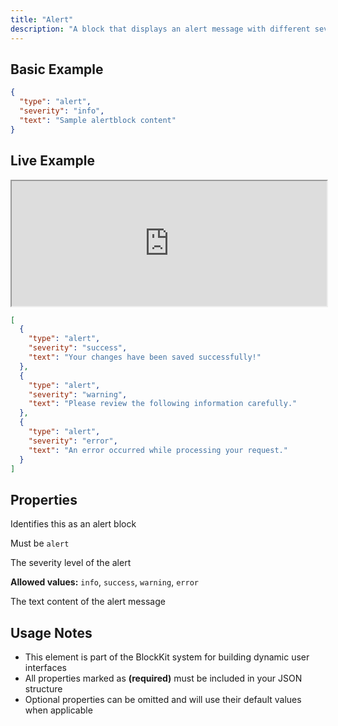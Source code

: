 ```yaml
---
title: "Alert"
description: "A block that displays an alert message with different severity levels"
---
```


## Basic Example

```json
{
  "type": "alert",
  "severity": "info",
  "text": "Sample alertblock content"
}
```

## Live Example

<iframe 
  src="http://localhost:4000/elements/blockkit/renderer?data=eyJhbGciOiJub25lIiwidHlwIjoiSldUIn0.eyJibG9ja3NKc29uIjoiW3tcInR5cGVcIjpcImFsZXJ0XCIsXCJzZXZlcml0eVwiOlwic3VjY2Vzc1wiLFwidGV4dFwiOlwiWW91ciBjaGFuZ2VzIGhhdmUgYmVlbiBzYXZlZCBzdWNjZXNzZnVsbHkhXCJ9LHtcInR5cGVcIjpcImFsZXJ0XCIsXCJzZXZlcml0eVwiOlwid2FybmluZ1wiLFwidGV4dFwiOlwiUGxlYXNlIHJldmlldyB0aGUgZm9sbG93aW5nIGluZm9ybWF0aW9uIGNhcmVmdWxseS5cIn0se1widHlwZVwiOlwiYWxlcnRcIixcInNldmVyaXR5XCI6XCJlcnJvclwiLFwidGV4dFwiOlwiQW4gZXJyb3Igb2NjdXJyZWQgd2hpbGUgcHJvY2Vzc2luZyB5b3VyIHJlcXVlc3QuXCJ9XSJ9."
  width="100%" 
  height="200"
  class="elements-example"
></iframe>

```json Example Code expandable
[
  {
    "type": "alert",
    "severity": "success",
    "text": "Your changes have been saved successfully!"
  },
  {
    "type": "alert",
    "severity": "warning",
    "text": "Please review the following information carefully."
  },
  {
    "type": "alert",
    "severity": "error",
    "text": "An error occurred while processing your request."
  }
]
```

## Properties

<ParamField path="type" type="string" required="true" >
  Identifies this as an alert block

Must be <code>alert</code>
</ParamField>

<ParamField path="severity" type="string" required="false" default="info">
  The severity level of the alert

**Allowed values:** `info`, `success`, `warning`, `error`
</ParamField>

<ParamField path="text" type="string" required="true" >
  The text content of the alert message
</ParamField>


## Usage Notes

- This element is part of the BlockKit system for building dynamic user interfaces
- All properties marked as **(required)** must be included in your JSON structure
- Optional properties can be omitted and will use their default values when applicable

